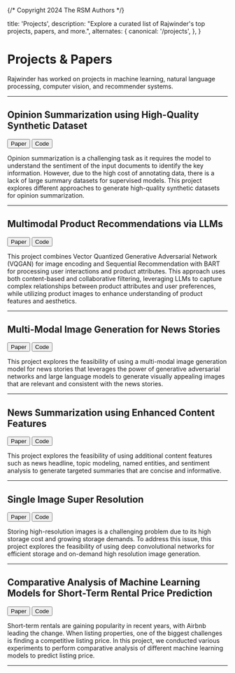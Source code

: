 {/* Copyright 2024 The RSM Authors */}


  title: 'Projects',
  description:
    "Explore a curated list of Rajwinder's top projects, papers, and more.",
  alternates: {
    canonical: '/projects',
  },
}

# Projects & Papers

Rajwinder has worked on projects in machine learning, natural language processing, computer vision, and recommender systems.

---

## Opinion Summarization using High-Quality Synthetic Dataset

<div className='not-prose flex flex-wrap gap-4'>
  <Button
    as={Link}
    href='/_static/opinion-summarization-using-synthetic-data.pdf'
    isExternal
    showAnchorIcon
    variant='bordered'
    size='sm'
  >
    Paper
  </Button>
  <Button
    as={Link}
    href='https://github.com/mahalrs/yelp-summ'
    isExternal
    showAnchorIcon
    variant='bordered'
    size='sm'
  >
    Code
  </Button>
</div>

Opinion summarization is a challenging task as it requires the model to understand the sentiment of the input documents to identify the key information. However, due to the high cost of annotating data, there is a lack of large summary datasets for supervised models. This project explores different approaches to generate high-quality synthetic datasets for opinion summarization.

---

## Multimodal Product Recommendations via LLMs

<div className='not-prose flex flex-wrap gap-4'>
  <Button
    as={Link}
    href='/_static/multimodal-product-recommendations-using-llms.pdf'
    isExternal
    showAnchorIcon
    variant='bordered'
    size='sm'
  >
    Paper
  </Button>
  <Button
    as={Link}
    href='https://github.com/mahalrs/llm-rec'
    isExternal
    showAnchorIcon
    variant='bordered'
    size='sm'
  >
    Code
  </Button>
</div>

This project combines Vector Quantized Generative Adversarial Network (VQGAN) for image encoding and Sequential Recommendation with BART for processing user interactions and product attributes. This approach uses both content-based and collaborative filtering, leveraging LLMs to capture complex relationships between product attributes and user preferences, while utilizing product images to enhance understanding of product features and aesthetics.

---

## Multi-Modal Image Generation for News Stories

<div className='not-prose flex flex-wrap gap-4'>
  <Button
    as={Link}
    href='/_static/multi-modal-image-generation-for-news-stories.pdf'
    isExternal
    showAnchorIcon
    variant='bordered'
    size='sm'
  >
    Paper
  </Button>
  <Button
    as={Link}
    href='https://github.com/mahalrs/newsgen'
    isExternal
    showAnchorIcon
    variant='bordered'
    size='sm'
  >
    Code
  </Button>
</div>

This project explores the feasibility of using a multi-modal image generation model for news stories that leverages the power of generative adversarial networks and large language models to generate visually appealing images that are relevant and consistent with the news stories.

---

## News Summarization using Enhanced Content Features

<div className='not-prose flex flex-wrap gap-4'>
  <Button
    as={Link}
    href='/_static/news-summarization-using-enhanced-content-features.pdf'
    isExternal
    showAnchorIcon
    variant='bordered'
    size='sm'
  >
    Paper
  </Button>
  <Button
    as={Link}
    href='https://github.com/mahalrs/newsum'
    isExternal
    showAnchorIcon
    variant='bordered'
    size='sm'
  >
    Code
  </Button>
</div>

This project explores the feasibility of using additional content features such as news headline, topic modeling, named entities, and sentiment analysis to generate targeted summaries that are concise and informative.

---

## Single Image Super Resolution

<div className='not-prose flex flex-wrap gap-4'>
  <Button
    as={Link}
    href='/_static/single-image-super-resolution.pdf'
    isExternal
    showAnchorIcon
    variant='bordered'
    size='sm'
  >
    Paper
  </Button>
  <Button
    as={Link}
    href='https://github.com/mahalrs/super-scaler'
    isExternal
    showAnchorIcon
    variant='bordered'
    size='sm'
  >
    Code
  </Button>
</div>

Storing high-resolution images is a challenging problem due to its high storage cost and growing storage demands. To address this issue, this project explores the feasibility of using deep convolutional networks for efficient storage and on-demand high resolution image generation.

---

## Comparative Analysis of Machine Learning Models for Short-Term Rental Price Prediction

<div className='not-prose flex flex-wrap gap-4'>
  <Button
    as={Link}
    href='/_static/short-term-rental-price-prediction.pdf'
    isExternal
    showAnchorIcon
    variant='bordered'
    size='sm'
  >
    Paper
  </Button>
  <Button
    as={Link}
    href='https://github.com/mahalrs/airbnb-autopilot'
    isExternal
    showAnchorIcon
    variant='bordered'
    size='sm'
  >
    Code
  </Button>
</div>

Short-term rentals are gaining popularity in recent years, with Airbnb leading the change. When listing properties, one of the biggest challenges is finding a competitive listing price. In this project, we conducted various experiments to perform comparative analysis of different machine learning models to predict listing price.

---
